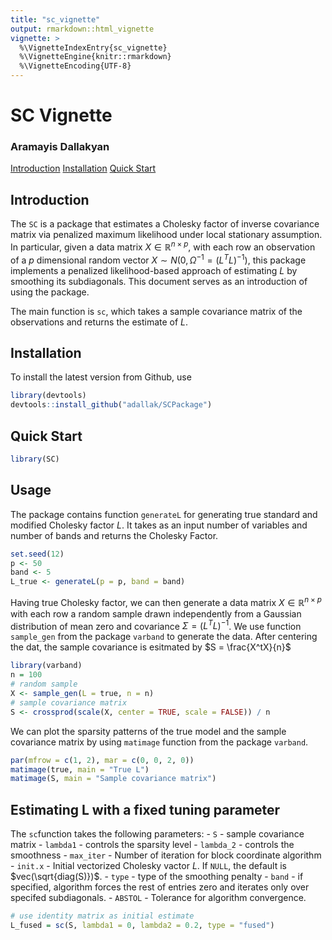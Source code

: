 ```yaml
---
title: "sc_vignette"
output: rmarkdown::html_vignette
vignette: >
  %\VignetteIndexEntry{sc_vignette}
  %\VignetteEngine{knitr::rmarkdown}
  %\VignetteEncoding{UTF-8}
---
```


<a id="top"></a>

# SC Vignette
### Aramayis Dallakyan

[Introduction](#intro)
[Installation](#install)
[Quick Start](#qs)

<a id="intro"></a>

## Introduction

The `SC` is a package that estimates a Cholesky factor of inverse covariance matrix via penalized maximum likelihood under local stationary assumption. In particular, given a data matrix $X \in \mathbb{R}^{n \times p}$, with each row an observation of a $p$ dimensional random vector $X \sim N(0, \Omega^{-1} = (L^T L)^{-1})$, this package implements a penalized likelihood-based approach of estimating $L$ by smoothing its subdiagonals.
This document serves as an introduction of using the package.

The main function is `sc`, which takes a sample covariance matrix of the observations and returns the estimate of $L$. 

<a id="install"></a>

## Installation

To install the latest version from Github, use

```r
library(devtools)
devtools::install_github("adallak/SCPackage")
```


## Quick Start


```r
library(SC)
```

## Usage
The package contains function `generateL` for generating true standard and modified Cholesky factor $L$. It takes as an input number of variables and number of bands and returns the Cholesky Factor. 

``` r
set.seed(12)
p <- 50
band <- 5
L_true <- generateL(p = p, band = band)
```

Having true Cholesky factor, we can then generate a data matrix $X \in \mathbb{R}^{n \times p}$ with each row a random sample drawn independently from a Gaussian distribution of mean zero and covariance $\Sigma = (L^T L)^{-1}$. We use function `sample_gen` from the package `varband` to generate the data. After centering the dat, the sample covariance is esitmated by $S = \frac{X^tX}{n}$

```r
library(varband)
n = 100
# random sample
X <- sample_gen(L = true, n = n)
# sample covariance matrix
S <- crossprod(scale(X, center = TRUE, scale = FALSE)) / n
```

We can plot the sparsity patterns of the true model and the sample covariance matrix by using `matimage` function from the package `varband`. 

```r
par(mfrow = c(1, 2), mar = c(0, 0, 2, 0))
matimage(true, main = "True L")
matimage(S, main = "Sample covariance matrix")
```

## Estimating L with a fixed tuning parameter

The `sc`function takes the following parameters:
- `S` - sample covariance matrix
- `lambda1` - controls the sparsity level
- `lambda_2` - controls the smoothness
- `max_iter` - Number of iteration for block coordinate algorithm
- `init.x`   - Initial vectorized Cholesky vactor $L$. If `NULL`, the default is $vec(\sqrt{diag(S)})$.
- `type` - type of the smoothing penalty
- `band` - if specified, algorithm forces the rest of entries zero and iterates only over specifed subdiagonals.
- `ABSTOL` - Tolerance for algorithm convergence.

```r{}
# use identity matrix as initial estimate
L_fused = sc(S, lambda1 = 0, lambda2 = 0.2, type = "fused")
```
